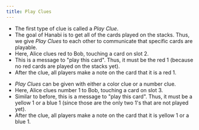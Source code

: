 ```yaml
---
title: Play Clues
---
```



<BeginnersGuideProgress id="play-clues" />

- The first type of clue is called a _Play Clue_.
- The goal of Hanabi is to get all of the cards played on the stacks. Thus, we give _Play Clues_ to each other to communicate that specific cards are playable.
- Here, Alice clues red to Bob, touching a card on slot 2.
- This is a message to "play this card". Thus, it must be the red 1 (because no red cards are played on the stacks yet).
- After the clue, all players make a note on the card that it is a red 1.

<PlayClue1 />

- _Play Clues_ can be given with either a color clue or a number clue.
- Here, Alice clues number 1 to Bob, touching a card on slot 3.
- Similar to before, this is a message to "play this card". Thus, it must be a yellow 1 or a blue 1 (since those are the only two 1's that are not played yet).
- After the clue, all players make a note on the card that it is yellow 1 or a blue 1.

<PlayClue2 />
